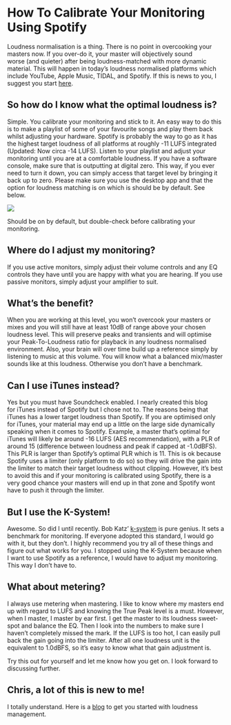 # How To Calibrate Your Monitoring Using Spotify



Loudness normalisation is a thing. There is no point in overcooking your masters now. If you over-do it, your master will objectively sound worse (and quieter) after being loudness-matched with more dynamic material. This will happen in today’s loudness normalised platforms which include YouTube, Apple Music, TIDAL, and Spotify. If this is news to you, I suggest you start [here](https://unlockyoursound.com/online-loudness).

So how do I know what the optimal loudness is?
----------------------------------------------

Simple. You calibrate your monitoring and stick to it. An easy way to do this is to make a playlist of some of your favourite songs and play them back whilst adjusting your hardware. Spotify is probably the way to go as it has the highest target loudness of all platforms at roughly -11 LUFS integrated (Updated: Now circa -14 LUFS). Listen to your playlist and adjust your monitoring until you are at a comfortable loudness. If you have a software console, make sure that is outputting at digital zero. This way, if you ever need to turn it down, you can simply access that target level by bringing it back up to zero. Please make sure you use the desktop app and that the option for loudness matching is on which is should be by default. See below.

[![](https://unlockyoursound.io/wp-content/uploads/2017/03/Screen-Shot-2017-03-12-at-19.56.28.png)](https://unlockyoursound.io/wp-content/uploads/2017/03/Screen-Shot-2017-03-12-at-19.56.28.png)

Should be on by default, but double-check before calibrating your monitoring.



Where do I adjust my monitoring?
--------------------------------

If you use active monitors, simply adjust their volume controls and any EQ controls they have until you are happy with what you are hearing. If you use passive monitors, simply adjust your amplifier to suit.

What’s the benefit?
-------------------

When you are working at this level, you won’t overcook your masters or mixes and you will still have at least 10dB of range above your chosen loudness level. This will preserve peaks and transients and will optimise your Peak-To-Loudness ratio for playback in any loudness normalised environment. Also, your brain will over time build up a reference simply by listening to music at this volume. You will know what a balanced mix/master sounds like at this loudness. Otherwise you don’t have a benchmark.

Can I use iTunes instead?
-------------------------

Yes but you must have Soundcheck enabled. I nearly created this blog for iTunes instead of Spotify but I chose not to. The reasons being that iTunes has a lower target loudness than Spotify. If you are optimised only for iTunes, your material may end up a little on the large side dynamically speaking when it comes to Spotify. Example, a master that’s optimal for iTunes will likely be around -16 LUFS (AES recommendation), with a PLR of around 15 (difference between loudness and peak if capped at -1.0dBFS). This PLR is larger than Spotify’s optimal PLR which is 11. This is ok because Spotify uses a limiter (only platform to do so) so they will drive the gain into the limiter to match their target loudness without clipping. However, it’s best to avoid this and if your monitoring is calibrated using Spotify, there is a very good chance your masters will end up in that zone and Spotify wont have to push it through the limiter.

But I use the K-System!
-----------------------

Awesome. So did I until recently. Bob Katz’ [k-system](http://www.aes.org/technical/documentDownloads.cfm?docID=65) is pure genius. It sets a benchmark for monitoring. If everyone adopted this standard, I would go with it, but they don’t. I highly recommend you try all of these things and figure out what works for you. I stopped using the K-System because when I want to use Spotify as a reference, I would have to adjust my monitoring. This way I don’t have to.

What about metering?
--------------------

I always use metering when mastering. I like to know where my masters end up with regard to LUFS and knowing the True Peak level is a must. However, when I master, I master by ear first. I get the master to its loudness sweet-spot and balance the EQ. Then I look into the numbers to make sure I haven’t completely missed the mark. If the LUFS is too hot, I can easily pull back the gain going into the limiter. After all one loudness unit is the equivalent to 1.0dBFS, so it’s easy to know what that gain adjustment is.

Try this out for yourself and let me know how you get on. I look forward to discussing further.

Chris, a lot of this is new to me!
----------------------------------

I totally understand. Here is a [blog](https://unlockyoursound.com/online-loudness) to get you started with loudness management.

